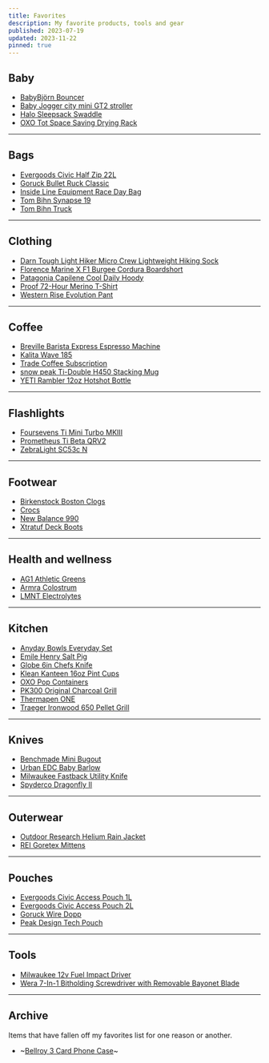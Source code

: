 ```yaml
---
title: Favorites
description: My favorite products, tools and gear
published: 2023-07-19
updated: 2023-11-22
pinned: true
---
```


## Baby

- [BabyBjörn Bouncer](https://www.babybjorn.com/products/baby-bouncers/)
- [Baby Jogger city mini GT2 stroller](https://www.babyjogger.com/strollers/shop-all-strollers/all-terrain/city-mini-gt2-stroller/SAP_2153358.html)
- [Halo Sleepsack Swaddle](https://www.halosleep.com/shop/sleepsack-swaddle)
- [OXO Tot Space Saving Drying Rack](https://www.oxo.com/space-saving-drying-rack.html)

---

## Bags

- [Evergoods Civic Half Zip 22L](https://evergoods.us/collections/civic-half-zip-series/products/civic-half-zip-22l)
- [Goruck Bullet Ruck Classic](https://www.goruck.com/products/bullet-ruck-15l)
- [Inside Line Equipment Race Day Bag](https://ilequipment.com/collections/backpacks/products/race-day-bag)
- [Tom Bihn Synapse 19](https://www.tombihn.com/collections/best-sellers/products/synapse-19)
- [Tom Bihn Truck](https://www.tombihn.com/collections/tote-bags/products/the-truck)

---

## Clothing

- [Darn Tough Light Hiker Micro Crew Lightweight Hiking Sock](https://darntough.com/products/mens-merino-wool-light-hiker-micro-crew-lightweight-hiking-socks)
- [Florence Marine X F1 Burgee Cordura Boardshort](https://www.florencemarinex.com/collections/boardshorts/products/cordura-boardshort)
- [Patagonia Capilene Cool Daily Hoody](https://www.patagonia.com/product/mens-capilene-cool-daily-hoody/45310.html)
- [Proof 72-Hour Merino T-Shirt](https://huckberry.com/store/proof/category/p/78223-72-hour-tee-relaxed)
- [Western Rise Evolution Pant](https://westernrise.com/products/evolution-pant)

---

## Coffee

- [Breville Barista Express Espresso Machine](https://www.williams-sonoma.com/products/breville-barista-express-espresso-maker)
- [Kalita Wave 185](http://kalita.ae/products/waveseries/3658)
- [Trade Coffee Subscription](https://www.drinktrade.com/)
- [snow peak Ti-Double H450 Stacking Mug](https://www.snowpeak.com/products/ti-double-h450-stacking-mug-tw-122)
- [YETI Rambler 12oz Hotshot Bottle](https://www.yeti.com/drinkware/mugs/21071501171.html)

---

## Flashlights

- [Foursevens Ti Mini Turbo MKIII](https://darksucks.com/products/mini-turbo-mkiii-ti-two-tone)
- [Prometheus Ti Beta QRV2](https://darksucks.com/products/beta-qrv2-titanium)
- [ZebraLight SC53c N](https://www.zebralight.com/SC53c-N-Neutral-White-High-CRI-AA-Flashlight_p_249.html)

---

## Footwear

- [Birkenstock Boston Clogs](https://www.birkenstock.com/us/styles/boston/)
- [Crocs](https://www.crocs.com/p/classic-realtree-v2/12132.html)
- [New Balance 990](https://www.newbalance.com/990)
- [Xtratuf Deck Boots](https://www.xtratuf.com/deck-boots)

---

## Health and wellness

- [AG1 Athletic Greens](https://www.drinkags1.com/)
- [Armra Colostrum](https://tryarmra.com/)
- [LMNT Electrolytes](https://drinklmnt.com/)

---

## Kitchen

- [Anyday Bowls Everyday Set](https://cookanyday.com/products/the-everyday-set)
- [Emile Henry Salt Pig](https://www.emilehenryusa.com/products/salt-pig)
- [Globe 6in Chefs Knife](https://www.globalcutleryusa.com/classic-g58)
- [Klean Kanteen 16oz Pint Cups](https://www.kleankanteen.com/collections/cups-tumblers/products/stainless-steel-pint-cup-16oz-4-pack)
- [OXO Pop Containers](https://www.oxo.com/shop/kitchenware/pop-containers.html)
- [PK300 Original Charcoal Grill](https://www.pkgrills.com/the-all-new-original-pk300-grill-smoker-graphite/)
- [Thermapen ONE](https://www.thermoworks.com/thermapen-one)
- [Traeger Ironwood 650 Pellet Grill](https://www.traeger.com/pellet-grills/ironwood/650)

---

## Knives

- [Benchmade Mini Bugout](https://www.benchmade.com/535bk-2-bugout.html)
- [Urban EDC Baby Barlow](https://urbanedcsupply.com/products/urban-edc-baby-barlow-jade-black-g10)
- [Milwaukee Fastback Utility Knife](https://www.milwaukeetool.com/Products/Hand-Tools/Cutting/Knives-and-Blades/48-22-1500)
- [Spyderco Dragonfly II](https://www.spyderco.com/catalog/details/C28BK2/Dragonfly-trade-2-FRN-Black/610)

---

## Outerwear

- [Outdoor Research Helium Rain Jacket](https://www.outdoorresearch.com/products/mens-helium-rain-jacket-275386)
- [REI Goretex Mittens](https://www.rei.com/product/194829/rei-co-op-minimalist-gtx-mittens-20?color=BLACK)

---

## Pouches

- [Evergoods Civic Access Pouch 1L](https://evergoods.us/collections/crossover-gear-in-stock/products/civic-access-pouch-1l)
- [Evergoods Civic Access Pouch 2L](https://evergoods.us/collections/crossover-gear-in-stock/products/civic-access-pouch-2l)
- [Goruck Wire Dopp](https://www.goruck.com/products/wire-dopp)
- [Peak Design Tech Pouch](https://www.peakdesign.com/products/tech-pouch)

---

## Tools

- [Milwaukee 12v Fuel Impact Driver](https://www.homedepot.com/p/Milwaukee-M12-FUEL-12-Volt-Lithium-Ion-Brushless-Cordless-1-4-in-Hex-Impact-Driver-Compact-Kit-W-2-0Ah-Battery-and-Bag-3453-21/320559163)
- [Wera 7-In-1 Bitholding Screwdriver with Removable Bayonet Blade](https://www.amazon.com/dp/B001554V0O)

---

## Archive

Items that have fallen off my favorites list for one reason or another.

- ~[Bellroy 3 Card Phone Case](https://bellroy.com/products/phone-case-3-card)~